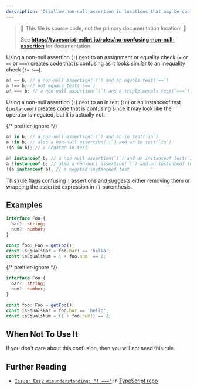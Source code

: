 ```yaml
---
description: 'Disallow non-null assertion in locations that may be confusing.'
---
```



> 🛑 This file is source code, not the primary documentation location! 🛑
>
> See **https://typescript-eslint.io/rules/no-confusing-non-null-assertion** for documentation.

Using a non-null assertion (`!`) next to an assignment or equality check (`=` or `==` or `===`) creates code that is confusing as it looks similar to an inequality check (`!=` `!==`).

```typescript
a! == b; // a non-null assertion(`!`) and an equals test(`==`)
a !== b; // not equals test(`!==`)
a! === b; // a non-null assertion(`!`) and a triple equals test(`===`)
```

Using a non-null assertion (`!`) next to an in test (`in`) or an instanceof test (`instanceof`) creates code that is confusing since it may look like the operator is negated, but it is actually not.

{/* prettier-ignore */}
```typescript
a! in b; // a non-null assertion(`!`) and an in test(`in`)
a !in b; // also a non-null assertion(`!`) and an in test(`in`)
!(a in b); // a negated in test

a! instanceof b; // a non-null assertion(`!`) and an instanceof test(`instanceof`)
a !instanceof b; // also a non-null assertion(`!`) and an instanceof test(`instanceof`)
!(a instanceof b); // a negated instanceof test
````

This rule flags confusing `!` assertions and suggests either removing them or wrapping the asserted expression in `()` parenthesis.

## Examples

<Tabs>
<TabItem value="❌ Incorrect">

```ts
interface Foo {
  bar?: string;
  num?: number;
}

const foo: Foo = getFoo();
const isEqualsBar = foo.bar! == 'hello';
const isEqualsNum = 1 + foo.num! == 2;
```

</TabItem>
<TabItem value="✅ Correct">

{/* prettier-ignore */}
```ts
interface Foo {
  bar?: string;
  num?: number;
}

const foo: Foo = getFoo();
const isEqualsBar = foo.bar == 'hello';
const isEqualsNum = (1 + foo.num!) == 2;
```

</TabItem>
</Tabs>

## When Not To Use It

If you don't care about this confusion, then you will not need this rule.

## Further Reading

- [`Issue: Easy misunderstanding: "! ==="`](https://github.com/microsoft/TypeScript/issues/37837) in [TypeScript repo](https://github.com/microsoft/TypeScript)
